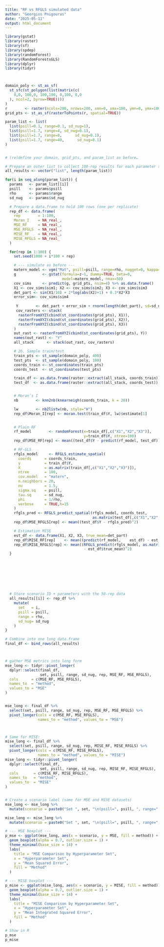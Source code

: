 ```yaml
---
title: "RF vs RFGLS simulated data"
author: "Georgios Pnigouras"
date: "2025-05-11"
output: html_document
---
```



```r
library(gstat)
library(raster)
library(sf)
library(spdep)
library(randomForest)
library(RandomForestsGLS)
library(dplyr)
library(tidyr)



domain_poly <- st_as_sf(
  st_sfc(st_polygon(list(matrix(c(
    0,0, 100,0, 100,100, 0,100, 0,0
  ), ncol=2, byrow=TRUE))))
)
r        <- raster(ncols=200, nrows=200, xmn=0, xmx=100, ymn=0, ymx=100)
grid_pts <- st_as_sf(rasterToPoints(r, spatial=TRUE))

param_list <- list(
  list(psill=0.1, range=0.1, sd_nug=1),
  list(psill=1.7, range=4, sd_nug=0.1),
  list(psill=1.7, range=8,      sd_nug=0.1),
  list(psill=1.7, range=40,      sd_nug=0.1)
)


# (re)define your domain, grid_pts, and param_list as before…

# Prepare an outer list to collect 100-rep results for each parameter set
all_results <- vector("list", length(param_list))

for(i in seq_along(param_list)) {
  params   <- param_list[[i]]
  psill    <- params$psill
  rho      <- params$range
  sd_nug   <- params$sd_nug

  # Prepare a data.frame to hold 100 rows (one per replicate)
  rep_df <- data.frame(
    rep        = 1:100,
    Moran_I    = NA_real_,
    MSE_RF     = NA_real_,
    MSE_RFGLS  = NA_real_,
    MISE_RF    = NA_real_,
    MISE_RFGLS = NA_real_
  )

  for(rep in 1:100) {
    set.seed(1000 + i*100 + rep)

    # --- simulate as before ---
    matern_model <- vgm("Mat", psill=psill, range=rho, nugget=0, kappa=1.5)
    g            <- gstat(formula=z~1, dummy=TRUE, beta=0,
                          model=matern_model, nmax=50)
    cov_sims     <- predict(g, grid_pts, nsim=4) %>% as.data.frame()
    X1 <- cov_sims$sim1; X2 <- cov_sims$sim2; X3 <- cov_sims$sim3
    det_part <- sin(X1/10) + 2*log(abs(X2)+1) + 0.3*X2*X3
    error_sim<- cov_sims$sim4
   
     Y        <- det_part + error_sim + rnorm(length(det_part), sd=sd_nug)
     cov_rasters <- stack(
      rasterFromXYZ(cbind(st_coordinates(grid_pts), X1)),
      rasterFromXYZ(cbind(st_coordinates(grid_pts), X2)),
      rasterFromXYZ(cbind(st_coordinates(grid_pts), X3))
    )
    out_rast <- rasterFromXYZ(cbind(st_coordinates(grid_pts), Y))
    names(out_rast) <- "Y"
    all_stack      <- stack(out_rast, cov_rasters)

    # 2b. Sample train/test
    train_pts <- st_sample(domain_poly, 400)
    test_pts  <- st_sample(domain_poly, 100)
    coords_train <- st_coordinates(train_pts)
    coords_test  <- st_coordinates(test_pts)

    train_df <- as.data.frame(raster::extract(all_stack, coords_train))
    test_df  <- as.data.frame(raster::extract(all_stack, coords_test))


    # Moran’s I
    nb        <- knn2nb(knearneigh(coords_train, k = 20))

    lw        <- nb2listw(nb, style="W")
    rep_df$Moran_I[rep] <- moran.test(train_df$Y, lw)$estimate[1]

  
    # Plain RF
    rf_model        <- randomForest(x=train_df[,c("X1","X2","X3")],
                                    y=train_df$Y, ntree=100)
    rep_df$MSE_RF[rep] <- mean((test_df$Y - predict(rf_model, test_df))^2)

    # RF-GLS
    rfgls_model     <- RFGLS_estimate_spatial(
      coords      = coords_train,
      y           = train_df$Y,
      X           = as.matrix(train_df[,c("X1","X2","X3")]),
      ntree       = 100,
      cov.model   = "matern",
      n.neighbors = 20,
      nu          = 1.5,
      sigma.sq    = psill,
      tau.sq      = sd_nug,
      phi         = 1/rho,
      verbose     = TRUE,h=15
    )
    rfgls_pred <- RFGLS_predict_spatial(rfgls_model, coords_test,
                                        as.matrix(test_df[,c("X1","X2","X3")]))$prediction
    rep_df$MSE_RFGLS[rep] <- mean((test_df$Y - rfgls_pred)^2)

    # Estimation MISE
    est_df <- data.frame(X1, X2, X3, true_mean=det_part)
    rep_df$MISE_RF[rep]    <- mean((predict(rf_model,    est_df) - est_df$true_mean)^2)
    rep_df$MISE_RFGLS[rep] <- mean((RFGLS_predict(rfgls_model, as.matrix(est_df[,1:3]))$predicted
                                    - est_df$true_mean)^2)
  }

  

  
  
  
  
  
  # Store scenario ID + parameters with the 50-rep data
  all_results[[i]] <- rep_df %>%
    mutate(
      set   = i,
      psill = psill,
      range = rho,
      sd_nug= sd_nug
    )
}

# Combine into one long data.frame
final_df <- bind_rows(all_results)



# gather MSE metrics into long form
mse_long <- tidyr::pivot_longer(
  dplyr::select(final_df,
                set, psill, range, sd_nug, rep, MSE_RF, MSE_RFGLS),
  cols      = c(MSE_RF, MSE_RFGLS),
  names_to  = "method",
  values_to = "MSE"
)


mse_long <- final_df %>%
  select(set, psill, range, sd_nug, rep, MSE_RF, MSE_RFGLS) %>%
  pivot_longer(cols = c(MSE_RF, MSE_RFGLS),
               names_to = "method", values_to = "MSE")



# Same for MISE:
mise_long <- final_df %>%
  select(set, psill, range, sd_nug, rep, MISE_RF, MISE_RFGLS) %>%
  pivot_longer(cols = c(MISE_RF, MISE_RFGLS),
               names_to = "method", values_to = "MISE")
mise_long <- tidyr::pivot_longer(
  dplyr::select(final_df,
                set, psill, range, sd_nug, rep, MISE_RF, MISE_RFGLS),
  cols       = c(MISE_RF, MISE_RFGLS),
  names_to   = "method",
  values_to  = "MISE"
)


# Create a scenario label (same for MSE and MISE datasets)
mse_long <- mse_long %>%
  mutate(scenario = paste0("Set ", set, "\n(psill=", psill, ", range=", range, ")"))

mise_long <- mise_long %>%
  mutate(scenario = paste0("Set ", set, "\n(psill=", psill, ", range=", range, ")"))

# --- MSE boxplot ---
p_mse <- ggplot(mse_long, aes(x = scenario, y = MSE, fill = method)) +
  geom_boxplot(alpha = 0.7, outlier.size = 1) +
  theme_minimal(base_size = 14) +
  labs(
    title = "MSE Comparison by Hyperparameter Set",
    x = "Hyperparameter Set",
    y = "Mean Squared Error",
    fill = "Method"
  )

# --- MISE boxplot ---
p_mise <- ggplot(mise_long, aes(x = scenario, y = MISE, fill = method)) +
  geom_boxplot(alpha = 0.7, outlier.size = 1) +
  theme_minimal(base_size = 14) +
  labs(
    title = "MISE Comparison by Hyperparameter Set",
    x = "Hyperparameter Set",
    y = "Mean Integrated Squared Error",
    fill = "Method"
  )

# Show in R
p_mse
p_mise


```














